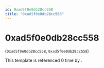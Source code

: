 ```yaml
---
id: 0xad5f0e0db28cc558
title: "0xad5f0e0db28cc558"
---
```


# 0xad5f0e0db28cc558
(`0xad5f0e0db28cc558`, `0xad5f0e0db28cc558`)

This template is referenced 0 time by .


